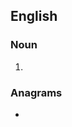 ==English==

===Noun===
{{head|en|noun form}}

# {{plural of|en|pentimal}}

===Anagrams===
* {{anagrams|en|a=aeilmnpst|Pimentals}}